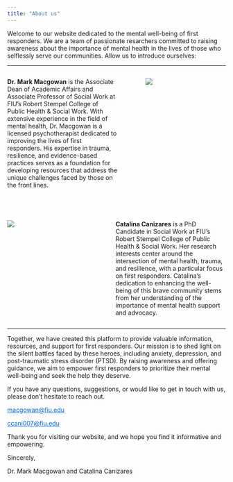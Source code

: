 ```yaml
---
title: "About us"
---
```


Welcome to our website dedicated to the mental well-being of first responders. We are a team of passionate resarchers committed to raising awareness about the importance of mental health in the lives of those who selflessly serve our communities. Allow us to introduce ourselves:

------------------------------------------------------------------------

::: columns
::: {.column width="55%"}
**Dr. Mark Macgowan** is the Associate Dean of Academic Affairs and Associate Professor of Social Work at FIU's Robert Stempel College of Public Health & Social Work. With extensive experience in the field of mental health, Dr. Macgowan is a licensed psychotherapist dedicated to improving the lives of first responders. His expertise in trauma, resilience, and evidence-based practices serves as a foundation for developing resources that address the unique challenges faced by those on the front lines.
:::

::: {.column width="5%"}
:::

::: {.column width="40%"}
![](images/macgowan.png) 

:::
:::

<br/>

::: columns
::: {.column width="40%"}
![](images/catalina.png) 

:::

::: {.column width="5%"}
:::

::: {.column width="55%"}
**Catalina Canizares** is a PhD Candidate in Social Work at FIU's Robert Stempel College of Public Health & Social Work. Her research interests center around the intersection of mental health, trauma, and resilience, with a particular focus on first responders. Catalina's dedication to enhancing the well-being of this brave community stems from her understanding of the importance of mental health support and advocacy.
:::
:::

------------------------------------------------------------------------

Together, we have created this platform to provide valuable information, resources, and support for first responders. Our mission is to shed light on the silent battles faced by these heroes, including anxiety, depression, and post-traumatic stress disorder (PTSD). By raising awareness and offering guidance, we aim to empower first responders to prioritize their mental well-being and seek the help they deserve.

If you have any questions, suggestions, or would like to get in touch with us, please don't hesitate to reach out.

<span class="email-address">macgowan@fiu.edu</span>


<span class="email-address">ccani007@fiu.edu</span>

<style>
.email-address {
  color: #0366d6;
  cursor: text;
  text-decoration: underline;
}
</style>


Thank you for visiting our website, and we hope you find it informative and empowering.

Sincerely,

Dr. Mark Macgowan and Catalina Canizares
